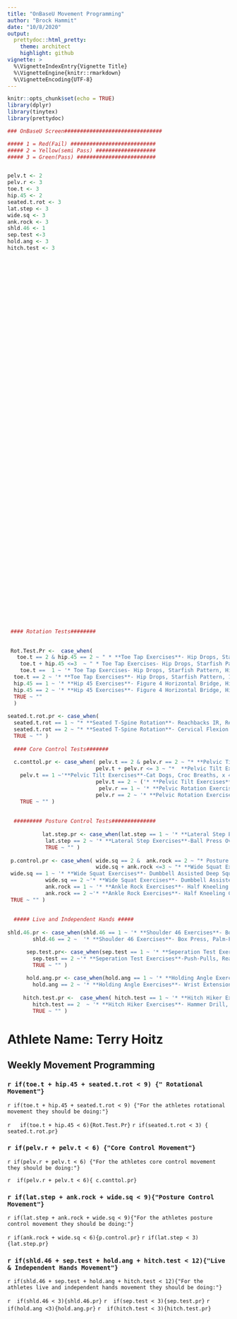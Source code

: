 ---
title: "OnBaseU Movement Programming"
author: "Brock Hammit"
date: "10/8/2020"
output:
  prettydoc::html_pretty:
    theme: architect
    highlight: github
vignette: >
  %\VignetteIndexEntry{Vignette Title}
  %\VignetteEngine{knitr::rmarkdown}
  %\VignetteEncoding{UTF-8}
---



```{r setup, include=FALSE}
knitr::opts_chunk$set(echo = TRUE)
library(dplyr)
library(tinytex)
library(prettydoc)
```

```{r, echo=FALSE}

### OnBaseU Screen###############################

##### 1 = Red(Fail) ###########################
##### 2 = Yellow(semi Pass) ###################
##### 3 = Green(Pass) #########################


pelv.t <- 2
pelv.r <- 3
toe.t <- 3
hip.45 <- 2
seated.t.rot <- 3
lat.step <- 3
wide.sq <- 3
ank.rock <- 3
shld.46 <- 1
sep.test <-3
hold.ang <- 3
hitch.test <- 3


 


























































 #### Rotation Tests########
  

 Rot.Test.Pr <-  case_when(
   toe.t == 2 & hip.45 == 2 ~ " * **Toe Tap Exercises**- Hip Drops, Starfish Pattern, x 1-2 a Week & **Hip 45 Exercises**- Figure 4 Horizontal Bridge, Hip Drops, Starfish Pattern,  1-2 x a week",
    toe.t + hip.45 <=3  ~ " * Toe Tap Exercises- Hip Drops, Starfish Pattern, x 1-2 a Week & Hip 45 Exercises- Figure 4 Horizontal Bridge, Hip Drops, Starfish Pattern,  4-5 x a week",
    toe.t ==  1 ~ '* Toe Tap Exercises- Hip Drops, Starfish Pattern, Hip Flexor Stretch with Side Bend, 4-5 x a week',
  toe.t == 2 ~ '* **Toe Tap Exercises**- Hip Drops, Starfish Pattern, 1-2 x a week',
  hip.45 == 1 ~ '* **Hip 45 Exercises**- Figure 4 Horizontal Bridge, Hip Drops, Starfish Pattern, 4-5 x a week',
  hip.45 == 2 ~ '* **Hip 45 Exercises**- Figure 4 Horizontal Bridge, Hip Drops, Starfish Pattern, 1-2 x a week',
  TRUE ~ "" 
  )
  
seated.t.rot.pr <- case_when(
  seated.t.rot == 1 ~ "* **Seated T-Spine Rotation**- Reachbacks IR, Reachbacks ER, Seated Torso turns with Side Bend & Cervical Flexion 4-5 times a week",
  seated.t.rot == 2 ~ "* **Seated T-Spine Rotation**- Cervical Flexion 1-2 times a week",
  TRUE ~ "" )
  
  #### Core Control Tests#######
  
  c.conttol.pr <- case_when( pelv.t == 2 & pelv.r == 2 ~ "* **Pelvic Tilt Exercises**- Cat Dogs, Croc Breaths & Pelvic Rotation Exercises- Bretzel, Reachbacks IR, Reachbacks ER, Seated Torso turns with Side Bend x 1-2 a week",
                            pelv.t + pelv.r <= 3 ~ "*  **Pelvic Tilt Exercises**- Cat Dogs, Croc Breaths, x 1-2 a week & Pelvic Rotation Exercises- Bretzel, Reachbacks IR, Reachbacks ER, Seated Torso turns with Side Bend x 1-2 a week",
    pelv.t == 1 ~'**Pelvic Tilt Exercises**-Cat Dogs, Croc Breaths, x 4-5 a week',
                            pelv.t == 2 ~ ('* **Pelvic Tilt Exercises**- Cat Dogs, Croc Breaths, x 1-2 a week'),
                             pelv.r == 1 ~ '* **Pelvic Rotation Exercises**- Bretzel, Reachbacks IR, Reachbacks ER, Seated Torso Turns with Side Bend 5 x a week',
                            pelv.r == 2 ~ '* **Pelvic Rotation Exercises**- Bretzel, Reachbacks IR, Reachbacks ER, Seated Torso Turns with Side Bend 1-2 x a week',
    TRUE ~ "" )
  
  
  ######### Posture Control Tests##############
 
           lat.step.pr <- case_when(lat.step == 1 ~ '* **Lateral Step Exercises**- Ball Press Overhead, Lateral Hinge SL, SL stance, eyes open, Torso Turns SL x 4-5 a week',
            lat.step == 2 ~ '* **Lateral Step Exercises**-Ball Press Overhead, Lateral Hinge SL, SL stance, eyes open, Torso Turns SL x 1-2 a week',
            TRUE ~ "" )
           
 p.control.pr <- case_when( wide.sq == 2 &  ank.rock == 2 ~ "* Posture Control Hybrid 5 Day Temp",
                            wide.sq + ank.rock <=3 ~ "* **Wide Squat Exercises**- Dumbbell Assisted Deep Squat, Get Close to Ball, Half Kneeling Calf Stretch x 1-2 a week & **Ankle Rock Exercises**- Half Kneeling Calf Stretch, Bent Leg Calf Stretch 1-2 x a week ",
 wide.sq == 1 ~ '* **Wide Squat Exercises**- Dumbbell Assisted Deep Squat, Get Close to Ball, Half Kneeling Calf Stretch 4-5 x a week ', 
            wide.sq == 2 ~'* **Wide Squat Exercises**- Dumbbell Assisted Deep Squat, Get Close to Ball, Half Kneeling Calf Stretch 1-2 x a week',
            ank.rock == 1 ~ '* **Ankle Rock Exercises**- Half Kneeling Calf Stretch, Bent Leg Calf Stretch x 4-5 a week',
            ank.rock == 2 ~'* **Ankle Rock Exercises**- Half Kneeling Calf Stretch, Bent Leg Calf Stretch x 1-2 a week',
 TRUE ~ "" )
  
  
  ##### Live and Independent Hands #####
  
shld.46.pr <- case_when(shld.46 == 1 ~ '* **Shoulder 46 Exercises**- Box Press, Palm-Forearm Presses x 4-5 a week',
        shld.46 == 2 ~  '* **Shoulder 46 Exercises**- Box Press, Palm-Forearm Presses x 1-2 a week')

      sep.test.pr<- case_when(sep.test == 1 ~ '* **Seperation Test Exercises**- Push-Pulls, Reach Roll Lifts x 4-5 a week',
        sep.test == 2 ~'* **Seperation Test Exercises**-Push-Pulls, Reach Roll Lifts x 1-2 a week',
        TRUE ~ "" )
        
      hold.ang.pr <- case_when(hold.ang == 1 ~ '* **Holding Angle Exercises**- Wrist Ext, Wrist Flex, KB Upholds X 4-5 a week',
        hold.ang == 2 ~ '* **Holding Angle Exercises**- Wrist Extensions, Wrist Flexions, KB Upholds X 1-2 a week')
       
     hitch.test.pr <-  case_when( hitch.test == 1 ~ '* **Hitch Hiker Exercises**- Hammer Drill, DB Turn & Holds X 4-5 a week' ,
        hitch.test == 2  ~ '* **Hitch Hiker Exercises**- Hammer Drill, DB Turn & Holds X 1-2 a week',
        TRUE ~ "" )
```
  
 
# Athlete Name: **Terry Hoitz**


##                Weekly Movement Programming

### `r if(toe.t + hip.45 + seated.t.rot < 9) {" Rotational Movement"}`
`r if(toe.t + hip.45 + seated.t.rot < 9) {"For the athletes rotational movement they should be doing:"}`


`r   if(toe.t + hip.45 < 6){Rot.Test.Pr}`
`r if(seated.t.rot < 3) { seated.t.rot.pr}`

### `r if(pelv.r + pelv.t < 6) {"Core Control Movement"}`
`r if(pelv.r + pelv.t < 6) {"For the athletes core control movement they should be doing:"}` 

`r  if(pelv.r + pelv.t < 6){ c.conttol.pr}`


### `r if(lat.step + ank.rock + wide.sq < 9){"Posture Control Movement"}`
`r if(lat.step + ank.rock + wide.sq < 9){"For the athletes posture control movement they should be doing:"}`

`r if(ank.rock + wide.sq < 6){p.control.pr}`
`r if(lat.step < 3){lat.step.pr}`

### `r if(shld.46 + sep.test + hold.ang + hitch.test < 12){"Live & Independent Hands Movement"}`
`r if(shld.46 + sep.test + hold.ang + hitch.test < 12){"For the athletes live and independent hands movement they should be doing:"}`

`r  if(shld.46 < 3){shld.46.pr}`
`r  if(sep.test < 3){sep.test.pr}` 
`r  if(hold.ang <3){hold.ang.pr}`
`r  if(hitch.test < 3){hitch.test.pr}`



